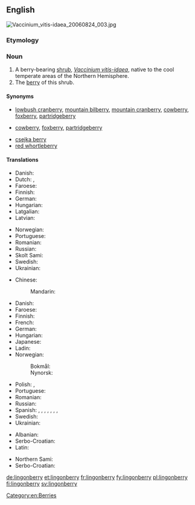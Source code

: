 ==English==
[[File:Vaccinium_vitis-idaea_20060824_003.jpg|thumb|right]]
{{wikipedia|vaccinium vitis-idaea}}
{{wikispecies|Vaccinium vitis-idaea}}

===Etymology===
{{compound|lingon|berry|lang=en}}

{{etystub|en|lingon???}}

===Noun===
{{en-noun|lingonberries}}

# A berry-bearing [[shrub]], ''[[Vaccinium vitis-idaea]]'', native to the cool temperate areas of the Northern Hemisphere.
# The [[berry]] of this shrub.

====Synonyms====
* {{sense|shrub}} [[lowbush cranberry]], [[mountain bilberry]], [[mountain cranberry]], [[cowberry]], [[foxberry]], [[partridgeberry]]
* {{sense|berry}} [[cowberry]], [[foxberry]], [[partridgeberry]]
{{checksense}}
* [[csejka berry]]
* [[red whortleberry]]

====Translations====
{{trans-top|shrub}}
* Danish: {{t|da|tyttebær|c}}
* Dutch: {{t|nl|rode bosbes|f}}, {{t+|nl|vossenbes|f}}
* Faroese: {{t|fo|vínbláber|n}}
* Finnish: {{t+|fi|puolukka}}
* German: {{t+|de|Preiselbeere|f}}
* Hungarian: {{t|hu|vörös áfonya}}
* Latgalian: {{t|ltg|bryukline|f}}
* Latvian: {{t+|lv|brūklene|f}}
{{trans-mid}}
* Norwegian: {{t|no|tyttebærlyng|m}}
* Portuguese: {{t|pt|arando-vermelho|m}}
* Romanian: {{t+|ro|merișor|m}}
* Russian: {{t+|ru|брусника|f|tr=brusníka}}
* Skolt Sami: {{t|sms|joŋŋ}}
* Swedish: {{t+|sv|lingon|n}}
* Ukrainian: {{t+|uk|брусниця|f|tr=brusnýcja|sc=Cyrl}}
{{trans-bottom}}

{{trans-top|berry}}
* Chinese:
*: Mandarin: {{t+|cmn|越橘|tr=yuèjú|sc=Hani}}
* Danish: {{t|da|tyttebær|n}}
* Faroese: {{t|fo|vínbláber|n}}
* Finnish: {{t+|fi|puolukka}}
* French: {{t+|fr|airelle rouge|m}}
* German: {{t+|de|Preiselbeere|f}}
* Hungarian: {{t|hu|vörös áfonya}}
* Japanese: {{t|ja|コケモモ|tr=kokemomo|sc=Jpan}}
* Ladin: {{t|lld|granëta|f}}
* Norwegian:
*: Bokmål: {{t+|no|tyttebær|n}}
*: Nynorsk: {{t+|nn|tytebær|n}}
{{trans-mid}}
* Polish: {{t+|pl|borówka brusznica|f}}, {{t|pl|borówka czerwona|f}}
* Portuguese: {{t|pt|arando-vermelho|m}}
* Romanian: {{t+|ro|merișor|n}}
* Russian: {{t+|ru|брусника|f|tr=brusníka}}
* Spanish: {{t|es|lingonberry|f}}, {{t|es|cowberry|f}}, {{t|es|lingonberi|f}}, {{t|es|cauberi|f}}, {{t|es|arándano silvestre|m}}, {{t|es|arándano ártico|m}}, {{t|es|foxberry|f}}, {{t|es|foxberi|f}}
* Swedish: {{t+|sv|lingon|n}}
* Ukrainian: {{t+|uk|брусниця|f|tr=brusnýcja|sc=Cyrl}}
{{trans-bottom}}

{{checktrans-top}}
* Albanian: {{t+check|sq|belush|m}}
* Serbo-Croatian: {{t-check|sh|brusnica|f}}
* Latin: {{t-check|la|vaccinium|n}}
{{trans-mid}}
* Northern Sami: {{t-check|se|jokŋa}}
* Serbo-Croatian: {{t-check|sh|брусница|f}}
{{trans-bottom}}

[[Category:en:Berries]]

[[de:lingonberry]]
[[et:lingonberry]]
[[fr:lingonberry]]
[[fy:lingonberry]]
[[pl:lingonberry]]
[[fi:lingonberry]]
[[sv:lingonberry]]